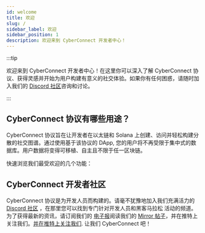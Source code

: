 ```yaml
---
id: welcome
title: 欢迎
slug: /
sidebar_label: 欢迎
sidebar_position: 1
description: 欢迎来到 CyberConnect 开发者中心！
---
```


:::tip

欢迎来到 CyberConnect 开发者中心！在这里你可以深入了解 CyberConnect 协议、获得灵感并开始为用户构建有意义的社交体验。如果你有任何困惑，请随时加入我们的 [Discord 社区](https://discord.com/invite/cUc8VRGmPs)咨询和讨论。

:::

## CyberConnect 协议有哪些用途？

CyberConnect 协议旨在让开发者在以太链和 Solana 上创建、访问并轻松构建分散的社交图谱。通过使用基于该协议的 DApp, 您的用户将不再受限于集中式的数据库。用户数据将变得可移植、自主且不限于任一区块链。

快速浏览我们最受欢迎的几个功能：


<FeatureCards />

<div className="welcomeCard">
    <h2 className="anchor" id="cyberconnect-developer-community">CyberConnect 开发者社区<a className="hash-link" href="#cyberconnect-developer-community" title="Direct link to heading"></a></h2>
    <p>CyberConnect 协议是为开发人员而构建的。请毫不犹豫地加入我们充满活力的 <a href="https://discord.com/invite/cUc8VRGmPs" target="_blank" rel="noopener noreferrer">Discord 社区</a> ，在那里您可以找到专门针对开发人员和黑客马拉松 活动的频道。为了获得最新的资讯，请订阅我们的 <a href="https://www.getrevue.co/profile/cyberconnect" target="_blank" rel="noopener noreferrer">电子报</a>阅读我们的 <a href="https://mirror.xyz/cyberlab.eth" target="_blank" rel="noopener noreferrer">Mirror 帖子</a>，并在推特上关注我们。<a href="https://twitter.com/CyberConnectHQ" target="_blank" rel="noopener noreferrer">并在推特上关注我们</a>. 让我们 CyberConnect 吧！</p>
</div>
